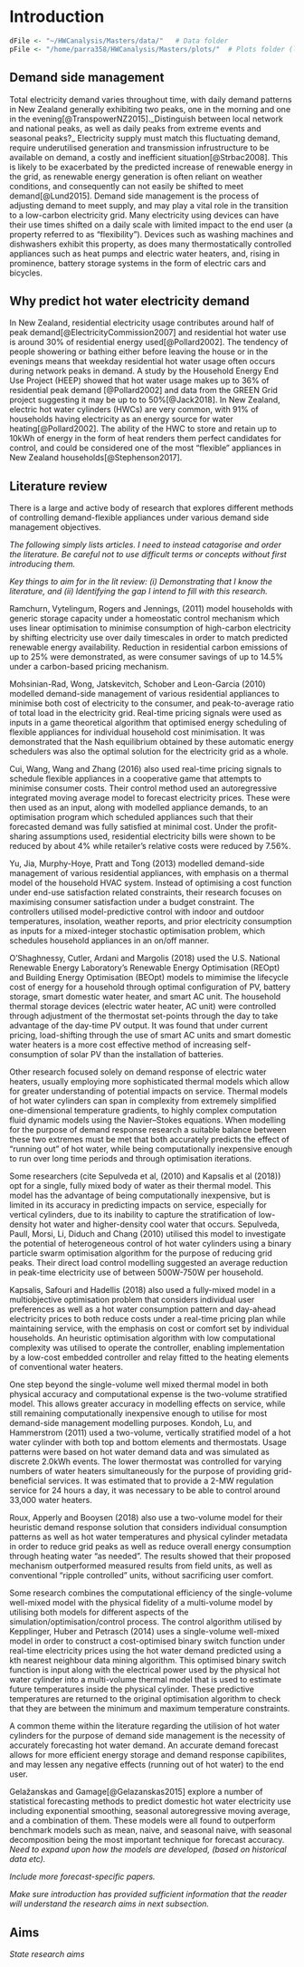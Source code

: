 # Introduction
```r
dFile <- "~/HWCanalysis/Masters/data/"   # Data folder
pFile <- "/home/parra358/HWCanalysis/Masters/plots/"  # Plots folder (laTeX did not like '~' notation)
```


## Demand side management

Total electricity demand varies throughout time, with daily demand patterns in New Zealand generally exhibiting two peaks, one in the morning and one in the evening[@TranspowerNZ2015]._Distinguish between local network and national peaks, as well as daily peaks from extreme events and seasonal peaks?_ Electricity supply must match this fluctuating demand, require underutilised generation and transmission infrustructure to be available on demand, a costly and inefficient situation[@Strbac2008]. This is likely to be exacerbated by the predicted increase of renewable energy in the grid, as renewable energy generation is often reliant on weather conditions, and consequently can not easily be shifted to meet demand[@Lund2015].
Demand side management is the process of adjusting demand to meet supply, and may play a vital role in the transition to a low-carbon electricity grid. Many electricity using devices can have their use times shifted on a daily scale with limited impact to the end user (a property referred to as "flexibility"). Devices such as washing machines and dishwashers exhibit this property, as does many thermostatically controlled appliances such as heat pumps and electric water heaters, and, rising in prominence, battery storage systems in the form of electric cars and bicycles.

## Why predict hot water electricity demand

In New Zealand, residential electricity usage contributes around half of peak demand[@ElectricityCommission2007] and residential hot water use is around 30% of residential energy used[@Pollard2002]. The tendency of people showering or bathing either before leaving the house or in the evenings means that weekday residential hot water usage often occurs during network peaks in demand. A study by the Household Energy End Use Project (HEEP) showed that hot water usage makes up to 36% of residential peak demand [@Pollard2002] and data from the GREEN Grid project suggesting it may be up to to 50%[@Jack2018]. 
In New Zealand, electric hot water cylinders (HWCs) are very common, with 91% of households having electricity as an energy source for water heating[@Pollard2002]. The ability of the HWC to store and retain up to 10kWh of energy in the form of heat renders them perfect candidates for control, and could be considered one of the most “flexible” appliances in New Zealand households[@Stephenson2017]. 

## Literature review

There is a large and active body of research that explores different methods of controlling demand-flexible appliances under various demand side management objectives. 

_The following simply lists articles. I need to instead catagorise and order the literature. Be careful not to use difficult terms or concepts without first introducing them._

_Key things to aim for in the lit review: (i) Demonstrating that I know the literature, and (ii) Identifying the gap I intend to fill with this research._

Ramchurn, Vytelingum, Rogers and Jennings, (2011) model households with generic storage capacity under a homeostatic control mechanism which uses linear optimisation to minimise consumption of high-carbon electricity by shifting electricity use over daily timescales in order to match predicted renewable energy availability. Reduction in residential carbon emissions of up to 25% were demonstrated, as were consumer savings of up to 14.5% under a carbon-based pricing mechanism. 

Mohsinian-Rad, Wong, Jatskevitch, Schober and Leon-Garcia (2010) modelled demand-side management of various residential appliances to minimise both cost of electricity to the consumer, and peak-to-average ratio of total load in the electricity grid. Real-time pricing signals were used as inputs in a game theoretical algorithm that optimised energy scheduling of flexible appliances for individual household cost minimisation. It was demonstrated that the Nash equilibrium obtained by these automatic energy schedulers was also the optimal solution for the electricity grid as a whole.

Cui, Wang, Wang and Zhang (2016) also used real-time pricing signals to schedule flexible appliances in a cooperative game that attempts to minimise consumer costs. Their control method used an autoregressive integrated moving average model to forecast electricity prices. These were then used as an input, along with modelled appliance demands, to an optimisation program which scheduled appliances such that their forecasted demand was fully satisfied at minimal cost. Under the profit-sharing assumptions used, residential electricity bills were shown to be reduced by about 4% while retailer's relative costs were reduced by 7.56%.

Yu, Jia, Murphy-Hoye, Pratt and Tong (2013) modelled demand-side management of various residential appliances, with emphasis on a thermal model of the household HVAC system. Instead of optimising a cost function under end-use satisfaction related constraints, their research focuses on maximising consumer satisfaction under a budget constraint. The controllers utilised model-predictive control with indoor and outdoor temperatures, insolation, weather reports, and prior electricity consumption as inputs for a mixed-integer stochastic optimisation problem, which schedules household appliances in an on/off manner.

O'Shaghnessy, Cutler, Ardani and Margolis (2018) used the U.S. National Renewable Energy Laboratory's Renewable Energy Optimisation (REOpt) and Building Energy Optimisation (BEOpt) models to mimimise the lifecycle cost of energy for a household through optimal configuration of PV, battery storage, smart domestic water heater, and smart AC unit. The household thermal storage devices (electric water heater, AC unit) were controlled through adjustment of the thermostat set-points through the day to take advantage of the day-time PV output. It was found that under current pricing, load-shifting through the use of smart AC units and smart domestic water heaters is a more cost effective method of increasing self-consumption of solar PV than the installation of batteries.

Other research focused solely on demand response of electric water heaters, usually employing more sophisticated thermal models which allow for greater understanding of potential impacts on service. Thermal models of hot water cylinders can span in complexity from extremely simplified one-dimensional temperature gradients, to highly complex computation fluid dynamic models using the Navier–Stokes equations. When modelling for the purpose of demand response research a suitable balance between these two extremes must be met that both accurately predicts the effect of "running out" of hot water, while being computationally inexpensive enough to run over long time periods and through optimisation iterations.

Some researchers (cite Sepulveda et al, (2010) and Kapsalis et al (2018)) opt for a single, fully mixed body of water as their thermal model. This model has the advantage of being computationally inexpensive, but is limited in its accuracy in predicting impacts on service, especially for vertical cylinders, due to its inability to capture the stratification of low-density hot water and higher-density cool water that occurs. Sepulveda, Paull, Morsi, Li, Diduch and Chang (2010) utilised this model to investigate the potential of heterogeneous control of hot water cylinders using a binary particle swarm optimisation algorithm for the purpose of reducing grid peaks. Their direct load control modelling suggested an average reduction in peak-time electricity use of between 500W-750W per household.

Kapsalis, Safouri and Hadellis (2018) also used a fully-mixed model in a multiobjective optimisation problem that considers individual user preferences as well as a hot water consumption pattern and day-ahead electricity prices to both reduce costs under a real-time pricing plan while maintaining service, with the emphasis on cost or comfort set by individual households. An heuristic optimisation algorithm with low computational complexity was utilised to operate the controller, enabling implementation by a low-cost embedded controller and relay fitted to the heating elements of conventional water heaters. 

One step beyond the single-volume well mixed thermal model in both physical accuracy and computational expense is the two-volume stratified model. This allows greater accuracy in modelling effects on service, while still remaining computationally inexpensive enough to utilise for most demand-side management modelling purposes. Kondoh, Lu, and Hammerstrom (2011) used a two-volume, vertically stratified model of a hot water cylinder with both top and bottom elements and thermostats. Usage patterns were based on hot water demand data and was simulated as discrete 2.0kWh events. The lower thermostat was controlled for varying numbers of water heaters simultaneously for the purpose of providing grid-beneficial services. It was estimated that to provide a 2-MW regulation service for 24 hours a day, it was necessary to be able to control around 33,000 water heaters.

Roux, Apperly and Booysen (2018) also use a two-volume model for their heuristic demand response solution that considers individual consumption patterns as well as hot water temperatures and physical cylinder metadata in order to reduce grid peaks as well as reduce overall energy consumption through heating water "as needed". The results showed that their proposed mechanism outperformed measured results from field units, as well as conventional "ripple controlled" units, without sacrificing user comfort.

Some research combines the computational efficiency of the single-volume well-mixed model with the physical fidelity of a multi-volume model by utilising both models for different aspects of the simulation/optimisation/control process. The control algorithm utilised by Kepplinger, Huber and Petrasch (2014) uses a single-volume well-mixed model in order to construct a cost-optimised binary switch function under real-time electricity prices using the hot water demand predicted using a kth nearest neighbour data mining algorithm. This optimised binary switch function is input along with the electrical power used by the physical hot water cylinder into a multi-volume thermal model that is used to estimate future temperatures inside the physical cylinder. These predictive temperatures are returned to the original optimisation algorithm to check that they are between the minimum and maximum temperature constraints.  

A common theme within the literature regarding the utilision of hot water cylinders for the purpose of demand side management is the necessity of accurately forecasting hot water demand. An accurate demand forecast allows for more efficient energy storage and demand response capibilites, and may lessen any negative effects (running out of hot water) to the end user.

Gelažanskas and Gamage[@Gelazanskas2015] explore a number of statistical forecasting methods to predict domestic hot water electricity use including exponential smoothing, seasonal autoregressive moving average, and a combination of them. These models were all found to outperform benchmark models such as mean, naive, and seasonal naive, with seasonal decomposition being the most important technique for forecast accuracy. _Need to expand upon how the models are developed, (based on historical data etc)._

_Include more forecast-specific papers._

_Make sure introduction has provided sufficient information that the reader will understand the research aims in next subsection._

## Aims

_State research aims_